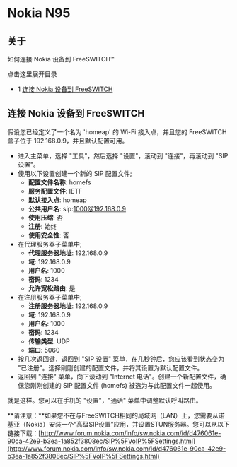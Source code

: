 # Nokia N95

## 关于

如何连接 Nokia 设备到 FreeSWITCH™

点击这里展开目录

* 1 [连接 Nokia 设备到 FreeSWITCH](#connecting-nokia-devices-to-freeswitch)

## 连接 Nokia 设备到 FreeSWITCH

假设您已经定义了一个名为 'homeap' 的 Wi-Fi 接入点，并且您的 FreeSWITCH 盒子位于 192.168.0.9，并且默认配置可用。

* 进入主菜单，选择 "工具"，然后选择 "设置"，滚动到 "连接"，再滚动到 "SIP 设置"。
* 使用以下设置创建一个新的 SIP 配置文件;
  * **配置文件名称**: homefs
  * **服务配置文件**: IETF
  * **默认接入点**: homeap
  * **公共用户名**: sip:1000@192.168.0.9
  * **使用压缩**: 否
  * **注册**: 始终
  * **使用安全性**: 否
* 在代理服务器子菜单中;
  * **代理服务器地址**: 192.168.0.9
  * **域**: 192.168.0.9
  * **用户名**: 1000
  * **密码**: 1234
  * **允许宽松路由**: 是
* 在注册服务器子菜单中;
  * **注册服务器地址**: 192.168.0.9
  * **域**: 192.168.0.9
  * **用户名**: 1000
  * **密码**: 1234
  * **传输类型**: UDP
  * **端口**: 5060
* 按几次返回键，返回到 "SIP 设置" 菜单，在几秒钟后，您应该看到状态变为 "已注册"。选择刚刚创建的配置文件，并将其设置为默认配置文件。
* 返回到 "连接" 菜单，向下滚动到 "Internet 电话"。创建一个新配置文件，确保您刚刚创建的 SIP 配置文件 (homefs) 被选为与此配置文件一起使用。

就是这样。您可以在手机的 "设置"，"通话" 菜单中调整默认呼叫路由。

**请注意：**如果您不在与FreeSWITCH相同的局域网（LAN）上，您需要从诺基亚（Nokia）安装一个“高级SIP设置”应用，并设置STUN服务器。您可以从以下链接下载：[http://www.forum.nokia.com/info/sw.nokia.com/id/d476061e-90ca-42e9-b3ea-1a852f3808ec/SIP%5FVoIP%5FSettings.html](http://www.forum.nokia.com/info/sw.nokia.com/id/d476061e-90ca-42e9-b3ea-1a852f3808ec/SIP%5FVoIP%5FSettings.html)